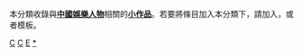 {{hiddencat}}
本分類收錄與'''[[中國|中國]][[:Category:中國媒體人物|娛樂人物]]'''相關的'''[[Wikipedia:小作品|小作品]]'''。若要將條目加入本分類下，請加入'''{{tl|China-enter-bio-stub}}'''，或者'''{{tl|中國娛樂人物小作品}}'''模板。

[[Category:小作品类别|C]]
[[Category:娱乐人物小作品|C]]
[[Category:中国人物小作品|E]]
[[Category:中国媒体人物|*]]